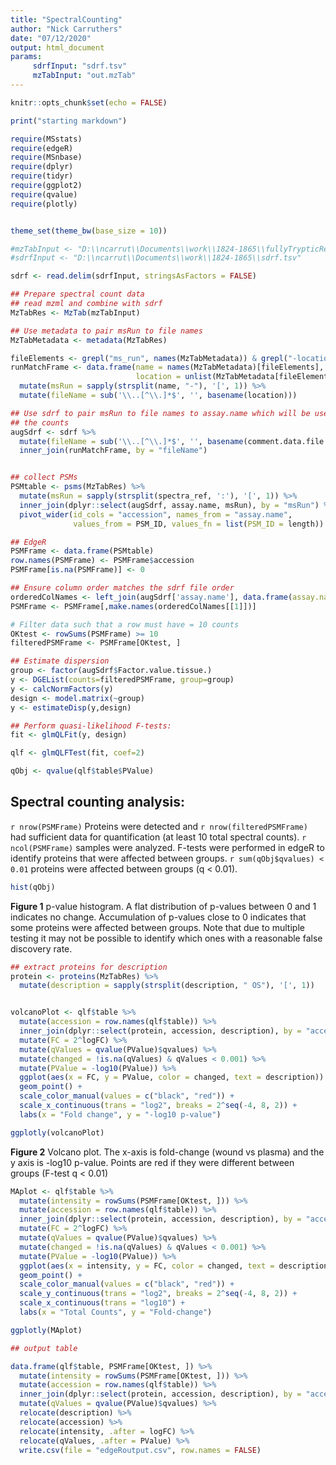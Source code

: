 ```yaml
---
title: "SpectralCounting"
author: "Nick Carruthers"
date: "07/12/2020"
output: html_document
params: 
     sdrfInput: "sdrf.tsv"
     mzTabInput: "out.mzTab"
---
```


```r
knitr::opts_chunk$set(echo = FALSE)
```

```r
print("starting markdown")

require(MSstats)
require(edgeR)
require(MSnbase)
require(dplyr)
require(tidyr)
require(ggplot2)
require(qvalue)
require(plotly)


theme_set(theme_bw(base_size = 10))
```



```r
#mzTabInput <- "D:\\ncarrut\\Documents\\work\\1824-1865\\fullyTrypticRes\\proteomics_lfq\\out.mzTab"
#sdrfInput <- "D:\\ncarrut\\Documents\\work\\1824-1865\\sdrf.tsv"

sdrf <- read.delim(sdrfInput, stringsAsFactors = FALSE)
```



```r
## Prepare spectral count data
## read mzml and combine with sdrf
MzTabRes <- MzTab(mzTabInput)

## Use metadata to pair msRun to file names
MzTabMetadata <- metadata(MzTabRes)

fileElements <- grepl("ms_run", names(MzTabMetadata)) & grepl("-location", names(MzTabMetadata))
runMatchFrame <- data.frame(name = names(MzTabMetadata)[fileElements], 
                            location = unlist(MzTabMetadata[fileElements])) %>%
  mutate(msRun = sapply(strsplit(name, "-"), '[', 1)) %>%
  mutate(fileName = sub('\\..[^\\.]*$', '', basename(location)))

## Use sdrf to pair msRun to file names to assay.name which will be used to compile
## the counts
augSdrf <- sdrf %>%
  mutate(fileName = sub('\\..[^\\.]*$', '', basename(comment.data.file.))) %>%
  inner_join(runMatchFrame, by = "fileName")


## collect PSMs
PSMtable <- psms(MzTabRes) %>%
  mutate(msRun = sapply(strsplit(spectra_ref, ':'), '[', 1)) %>%
  inner_join(dplyr::select(augSdrf, assay.name, msRun), by = "msRun") %>%
  pivot_wider(id_cols = "accession", names_from = "assay.name", 
              values_from = PSM_ID, values_fn = list(PSM_ID = length))

```

```r
## EdgeR
PSMFrame <- data.frame(PSMtable)
row.names(PSMFrame) <- PSMFrame$accession
PSMFrame[is.na(PSMFrame)] <- 0

## Ensure column order matches the sdrf file order
orderedColNames <- left_join(augSdrf['assay.name'], data.frame(assay.name = colnames(PSMFrame)), by = "assay.name")
PSMFrame <- PSMFrame[,make.names(orderedColNames[[1]])]

# Filter data such that a row must have = 10 counts
OKtest <- rowSums(PSMFrame) >= 10
filteredPSMFrame <- PSMFrame[OKtest, ]

## Estimate dispersion
group <- factor(augSdrf$Factor.value.tissue.)
y <- DGEList(counts=filteredPSMFrame, group=group)
y <- calcNormFactors(y)
design <- model.matrix(~group)
y <- estimateDisp(y,design)

## Perform quasi-likelihood F-tests:
fit <- glmQLFit(y, design)

qlf <- glmQLFTest(fit, coef=2)

qObj <- qvalue(qlf$table$PValue)
```

## Spectral counting analysis:
`r nrow(PSMFrame)` Proteins were detected and `r nrow(filteredPSMFrame)` had sufficient data for quantification (at least 10 total spectral counts).  `r ncol(PSMFrame)` samples were analyzed.  F-tests were performed in edgeR to identify proteins that were affected between groups.  `r sum(qObj$qvalues) < 0.01` proteins were affected between groups (q < 0.01).  


```r
hist(qObj) 
```

**Figure 1** p-value histogram.  A flat distribution of p-values between 0 and 1 indicates no change.  Accumulation of p-values close to 0 indicates that some proteins were affected between groups.  Note that due to multiple testing it may not be possible to identify which ones with a reasonable false discovery rate.  

```r
## extract proteins for description
protein <- proteins(MzTabRes) %>%
  mutate(description = sapply(strsplit(description, " OS"), '[', 1))


volcanoPlot <- qlf$table %>%
  mutate(accession = row.names(qlf$table)) %>%
  inner_join(dplyr::select(protein, accession, description), by = "accession") %>%
  mutate(FC = 2^logFC) %>%
  mutate(qValues = qvalue(PValue)$qvalues) %>%
  mutate(changed = !is.na(qValues) & qValues < 0.001) %>%
  mutate(PValue = -log10(PValue)) %>%
  ggplot(aes(x = FC, y = PValue, color = changed, text = description)) +
  geom_point() +
  scale_color_manual(values = c("black", "red")) +
  scale_x_continuous(trans = "log2", breaks = 2^seq(-4, 8, 2)) +
  labs(x = "Fold change", y = "-log10 p-value")

ggplotly(volcanoPlot)
```

**Figure 2** Volcano plot.  The x-axis is fold-change (wound vs plasma) and the y axis is -log10 p-value.  Points are red if they were different between groups (F-test q < 0.01)

```r
MAplot <- qlf$table %>%
  mutate(intensity = rowSums(PSMFrame[OKtest, ])) %>%
  mutate(accession = row.names(qlf$table)) %>%
  inner_join(dplyr::select(protein, accession, description), by = "accession") %>%
  mutate(FC = 2^logFC) %>%
  mutate(qValues = qvalue(PValue)$qvalues) %>%
  mutate(changed = !is.na(qValues) & qValues < 0.001) %>%
  mutate(PValue = -log10(PValue)) %>%
  ggplot(aes(x = intensity, y = FC, color = changed, text = description)) +
  geom_point() +
  scale_color_manual(values = c("black", "red")) +
  scale_y_continuous(trans = "log2", breaks = 2^seq(-4, 8, 2)) +
  scale_x_continuous(trans = "log10") +
  labs(x = "Total Counts", y = "Fold-change")

ggplotly(MAplot)

```

```r
## output table

data.frame(qlf$table, PSMFrame[OKtest, ]) %>%
  mutate(intensity = rowSums(PSMFrame[OKtest, ])) %>%
  mutate(accession = row.names(qlf$table)) %>%
  inner_join(dplyr::select(protein, accession, description), by = "accession") %>%
  mutate(qValues = qvalue(PValue)$qvalues) %>%
  relocate(description) %>%
  relocate(accession) %>%
  relocate(intensity, .after = logFC) %>%
  relocate(qValues, .after = PValue) %>%
  write.csv(file = "edgeRoutput.csv", row.names = FALSE)


```

